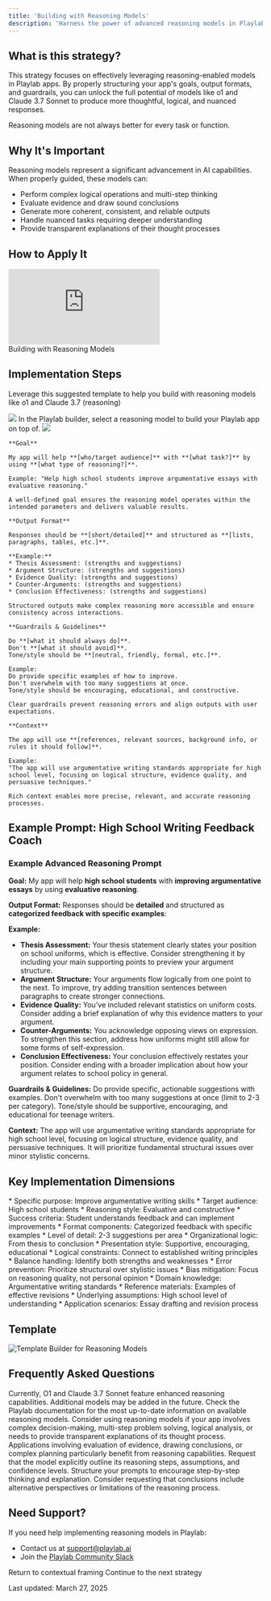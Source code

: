 ```yaml
---
title: 'Building with Reasoning Models'
description: 'Harness the power of advanced reasoning models in Playlab to create more sophisticated, thoughtful applications'
---
```


## <Icon icon="circle-question" size="24" className="inline-block align-text-bottom" /> What is this strategy?

This strategy focuses on effectively leveraging reasoning-enabled models in Playlab apps. By properly structuring your app's goals, output formats, and guardrails, you can unlock the full potential of models like o1 and Claude 3.7 Sonnet to produce more thoughtful, logical, and nuanced responses.

<Warning>Reasoning models are not always better for every task or function.</Warning>

## <Icon icon="lightbulb" size="24" className="inline-block align-text-bottom" /> Why It's Important

Reasoning models represent a significant advancement in AI capabilities. When properly guided, these models can:

* Perform complex logical operations and multi-step thinking
* Evaluate evidence and draw sound conclusions
* Generate more coherent, consistent, and reliable outputs
* Handle nuanced tasks requiring deeper understanding
* Provide transparent explanations of their thought processes

## <Icon icon="map" size="24" className="inline-block align-text-bottom" /> How to Apply It

<Frame>
  <iframe 
    src="https://example.com/reasoning-models-demo"
    frameborder="0" 
    webkitallowfullscreen 
    mozallowfullscreen 
    allowfullscreen 
    style={{ width: "100%", height: "400px" }}
  ></iframe>
  <figcaption>Building with Reasoning Models</figcaption>
</Frame>

## <Icon icon="list-ol" size="24" className="inline-block align-text-bottom" /> Implementation Steps
Leverage this suggested template to help you build with reasoning models like o1 and Claude 3.7 (reasoning)
<Frame><img src="/images/reasoningprompt.png" /></Frame>

<Steps>
  <Step title="Select a Reasoning Model">
  In the Playlab builder, select a reasoning model to build your Playlab app on top of.
  <Frame><img src="/images/reasoningmodels.png" /></Frame>
  </Step>
  
  <Step title="Define a Clear Goal">

    **Goal**
    
    My app will help **[who/target audience]** with **[what task?]** by using **[what type of reasoning?]**.
    
    Example: "Help high school students improve argumentative essays with evaluative reasoning."
    
    A well-defined goal ensures the reasoning model operates within the intended parameters and delivers valuable results.
  </Step>
  
  <Step title="Specify the Output Format">
    
    **Output Format**
    
    Responses should be **[short/detailed]** and structured as **[lists, paragraphs, tables, etc.]**.
    
    **Example:**
    * Thesis Assessment: (strengths and suggestions)
    * Argument Structure: (strengths and suggestions)
    * Evidence Quality: (strengths and suggestions)
    * Counter-Arguments: (strengths and suggestions)
    * Conclusion Effectiveness: (strengths and suggestions)
    
    Structured outputs make complex reasoning more accessible and ensure consistency across interactions.
  </Step>
  
  <Step title="Set Guardrails and Guidelines">
    
    **Guardrails & Guidelines**
    
    Do **[what it should always do]**.
    Don't **[what it should avoid]**.
    Tone/style should be **[neutral, friendly, formal, etc.]**.
    
    Example:
    Do provide specific examples of how to improve.
    Don't overwhelm with too many suggestions at once.
    Tone/style should be encouraging, educational, and constructive.
    
    Clear guardrails prevent reasoning errors and align outputs with user expectations.
  </Step>
  
  <Step title="Provide Context and Background">
    
    **Context**
    
    The app will use **[references, relevant sources, background info, or rules it should follow]**.
    
    Example:
    "The app will use argumentative writing standards appropriate for high school level, focusing on logical structure, evidence quality, and persuasive techniques."
    
    Rich context enables more precise, relevant, and accurate reasoning processes.
  </Step>
</Steps>

## <Icon icon="pen-to-square" size="24" className="inline-block align-text-bottom" /> Example Prompt: High School Writing Feedback Coach

### Example Advanced Reasoning Prompt

**Goal:**
My app will help **high school students** with **improving argumentative essays** by using **evaluative reasoning**.

**Output Format:**
Responses should be **detailed** and structured as **categorized feedback with specific examples**:

**Example:**
* **Thesis Assessment:** Your thesis statement clearly states your position on school uniforms, which is effective. Consider strengthening it by including your main supporting points to preview your argument structure.
* **Argument Structure:** Your arguments flow logically from one point to the next. To improve, try adding transition sentences between paragraphs to create stronger connections.
* **Evidence Quality:** You've included relevant statistics on uniform costs. Consider adding a brief explanation of why this evidence matters to your argument.
* **Counter-Arguments:** You acknowledge opposing views on expression. To strengthen this section, address how uniforms might still allow for some forms of self-expression.
* **Conclusion Effectiveness:** Your conclusion effectively restates your position. Consider ending with a broader implication about how your argument relates to school policy in general.

**Guardrails & Guidelines:**
Do provide specific, actionable suggestions with examples.
Don't overwhelm with too many suggestions at once (limit to 2-3 per category).
Tone/style should be supportive, encouraging, and educational for teenage writers.

**Context:**
The app will use argumentative writing standards appropriate for high school level, focusing on logical structure, evidence quality, and persuasive techniques. It will prioritize fundamental structural issues over minor stylistic concerns.

## <Icon icon="binoculars" size="24" className="inline-block align-text-bottom" /> Key Implementation Dimensions

<Accordion title="Goal Definition">
  * Specific purpose: Improve argumentative writing skills
  * Target audience: High school students
  * Reasoning style: Evaluative and constructive
  * Success criteria: Student understands feedback and can implement improvements
</Accordion>
<Accordion title="Output Structure">
  * Format components: Categorized feedback with specific examples
  * Level of detail: 2-3 suggestions per area
  * Organizational logic: From thesis to conclusion
  * Presentation style: Supportive, encouraging, educational
</Accordion>
<Accordion title="Reasoning Guardrails">
  * Logical constraints: Connect to established writing principles
  * Balance handling: Identify both strengths and weaknesses
  * Error prevention: Prioritize structural over stylistic issues
  * Bias mitigation: Focus on reasoning quality, not personal opinion
</Accordion>
<Accordion title="Contextual Framework">
  * Domain knowledge: Argumentative writing standards
  * Reference materials: Examples of effective revisions
  * Underlying assumptions: High school level of understanding
  * Application scenarios: Essay drafting and revision process
</Accordion>

## <Icon icon="file-code" size="24" className="inline-block align-text-bottom" /> Template

<Frame>
  <img src="/images/reasoningtemplate.png" alt="Template Builder for Reasoning Models" />
</Frame>

## <Icon icon="circle-question" size="24" className="inline-block align-text-bottom" /> Frequently Asked Questions

<Accordion title="Which models support advanced reasoning?">
  Currently, O1 and Claude 3.7 Sonnet feature enhanced reasoning capabilities. Additional models may be added in the future. Check the Playlab documentation for the most up-to-date information on available reasoning models.
</Accordion>

<Accordion title="How do I know if my app needs reasoning capabilities?">
  Consider using reasoning models if your app involves complex decision-making, multi-step problem solving, logical analysis, or needs to provide transparent explanations of its thought process. Applications involving evaluation of evidence, drawing conclusions, or complex planning particularly benefit from reasoning capabilities.
</Accordion>

<Accordion title="How can I make reasoning processes more transparent?">
  Request that the model explicitly outline its reasoning steps, assumptions, and confidence levels. Structure your prompts to encourage step-by-step thinking and explanation. Consider requesting that conclusions include alternative perspectives or limitations of the reasoning process.
</Accordion>

## <Icon icon="bullhorn" size="24" className="inline-block align-text-bottom" /> Need Support?

If you need help implementing reasoning models in Playlab:

* Contact us at [support@playlab.ai](mailto:support@playlab.ai)
* Join the [Playlab Community Slack](https://join.slack.com/t/playlabcommunity/shared_invite/zt-31mhwj7nl-49e1Mw5fYpyHJGOFyDIFtA)

<CardGroup className="mt-12 mb-8">
  <Card title="Back to Context is Key" icon="arrow-left" href="/prompting/basics/context-is-key" iconType="duotone">
    Return to contextual framing
  </Card>
  <Card title="Structure and Organization" icon="arrow-right" href="/prompting/basics/structure-and-organization" iconType="duotone">
    Continue to the next strategy
  </Card>
</CardGroup>

Last updated: March 27, 2025